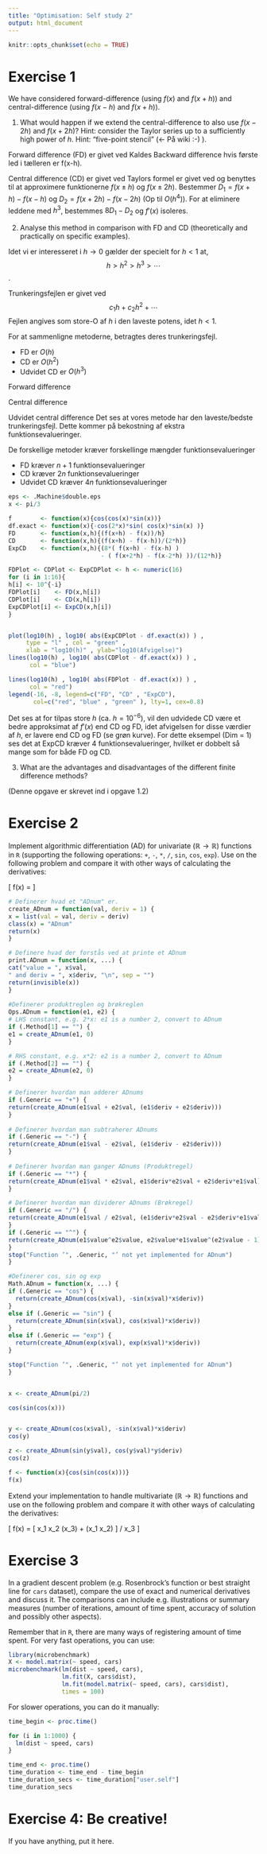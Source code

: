 ```yaml
---
title: "Optimisation: Self study 2"
output: html_document
---
```

\usepackage{amsmath}
```r
knitr::opts_chunk$set(echo = TRUE)
```

# Exercise 1

We have considered forward-difference (using $f(x)$ and $f(x + h)$) and central-difference (using $f(x - h)$ and $f(x + h)$). 

1. What would happen if we extend the central-difference to also use $f(x - 2h)$ and $f(x + 2h)$? Hint: consider the Taylor series up to a sufficiently high power of $h$. Hint: "five-point stencil" (<- På wiki :-) ).

Forward difference (FD) er givet ved
\begin{align*}
f'(x)\approx\frac{f(x+h) - f(x)}{h}.
\end{align*}
Kaldes Backward difference hvis første led i tælleren er f(x-h).

Central difference (CD) er givet ved
\begin{align*}
f'(x)\approx\frac{f(x+h) - f(x-h)}{2h}.
\end{align*}
Taylors formel er givet ved
\begin{align*}
f(x) = \sum^\infty_{n=0}\frac{f^{(n)}(x_0)}{n!}(x-x_0)^n
\end{align*}
og benyttes til at approximere funktionerne $f(x\pm h)$ og $f(x\pm 2h)$.
\begin{align*}
  f(x+h)  &= f(x) + hf'(x) + \frac{1}{2}h^2f''(x) 
            + \frac{1}{6}h^3f^{(3)}(x) + \frac{1}{24}h^4f^{(4)}(x)                 + \frac{1}{120}h^5f^{(5)}(x)+O(h^6)\\
  f(x-h)  &= f(x) - hf'(x) + \frac{1}{2}h^2f''(x) 
            - \frac{1}{6}h^3f^{(3)}(x) + \frac{1}{24}h^4f^{(4)}(x) 
            - \frac{1}{120}h^5f^{(5)}(x)+O(h^6)\\
  f(x+2h) &= f(x) + 2hf'(x) +2h^2f''(x) + \frac{4}{3}h^3f^{(3)}(x)
            + \frac{2}{3}h^4f^{(4)}(x) + \frac{4}{15}h^5f^{(5)}(x)
            + O(h^6)\\
  f(x-2h) &= f(x) - 2hf'(x) +2h^2f''(x) - \frac{4}{3}h^3f^{(3)}(x)
            + \frac{2}{3}h^4f^{(4)}(x) - \frac{4}{15}h^5f^{(5)}(x)
            + O(h^6)\\
\end{align*}
Bestemmer $D_1 = f(x+h) - f(x-h)$ og $D_2 = f(x+2h) - f(x-2h)$ (Op til $O(h^4)$).
\begin{align*}
  D_1 &= 2hf'(x) + \frac{1}{3}h^3f^{(3)}(x) + O(h^4)\\
  D_2 &= 4hf'(x) + \frac{8}{3}h^3f^{(3)}(x) + O(h^4)
\end{align*}
For at eliminere leddene med $h^3$, bestemmes $8D_1-D_2$ og $f'(x)$ isoleres.
\begin{align*}
  8D_1 - D_2 &= 12hf'(x) + O(h^4)\\
  &\Updownarrow\\
  f'(x) &= \frac{8D_1 - D_2}{12h} - O(h^3)\\[2mm]
  &= \frac{8( f(x+h) - f(x-h) ) - ( f(x+2h) - f(x-2h) )}{12h} - O(h^3)
\end{align*}

2. Analyse this method in comparison with FD and CD (theoretically and practically on specific examples).

Idet vi er interesseret i $h\to 0$ gælder der specielt for $h<1$ at, $$h>h^2>h^3>\cdots$$. 


Trunkeringsfejlen er givet ved
$$c_1h + c_2h^2 + \cdots$$
Fejlen angives som store-O af $h$ i den laveste potens, idet $h<1$.

For at sammenligne metoderne, betragtes deres trunkeringsfejl. 

- FD er $O(h)$
- CD er $O(h^2)$
- Udvidet CD er $O(h^3)$

Forward difference
\begin{align*}
\frac{\partial f}{\partial x_i}(x)\approx\frac{f(x+\varepsilon e_i) - f(x)}{\varepsilon e_i}, \quad \text{for }i=1,\ldots,n.
\end{align*}

Central difference
\begin{align*}
\frac{\partial f}{\partial x_i}(x)\approx\frac{f(x+\varepsilon e_i) - f(x - \varepsilon e_i)}{\varepsilon e_i}, \quad \text{for }i=1,\ldots,n.
\end{align*}

Udvidet central difference
\begin{align*}
\frac{\partial f}{\partial x_i}(x)\approx\frac{8( f(x+\varepsilon e_i) - f(x-\varepsilon e_i) ) - ( f(x+2\varepsilon e_i) - f(x-2\varepsilon e_i) )}{12\varepsilon e_i}, \quad\text{for }i=1,\ldots,n
\end{align*}
Det ses at vores metode har den laveste/bedste trunkeringsfejl. Dette kommer på bekostning af ekstra funktionsevalueringer.

De forskellige metoder kræver forskellinge mængder funktionsevalueringer

- FD kræver $n+1$ funktionsevalueringer
- CD kræver $2n$ funktionsevalueringer
- Udvidet CD kræver $4n$ funktionsevalueringer


```r
eps <- .Machine$double.eps
x <- pi/3

f        <- function(x){cos(cos(x)*sin(x))}
df.exact <- function(x){-cos(2*x)*sin( cos(x)*sin(x) )}
FD       <- function(x,h){(f(x+h) - f(x))/h}
CD       <- function(x,h){(f(x+h) - f(x-h))/(2*h)}
ExpCD    <- function(x,h){(8*( f(x+h) - f(x-h) )
                          - ( f(x+2*h) - f(x-2*h) ))/(12*h)}

FDPlot <- CDPlot <- ExpCDPlot <- h <- numeric(16)
for (i in 1:16){
h[i] <- 10^{-i}
FDPlot[i]    <- FD(x,h[i])
CDPlot[i]    <- CD(x,h[i])
ExpCDPlot[i] <- ExpCD(x,h[i])
}


plot(log10(h) , log10( abs(ExpCDPlot - df.exact(x)) ) , 
     type = "l" , col = "green" , 
     xlab = "log10(h)" , ylab="log10(Afvigelse)")
lines(log10(h) , log10( abs(CDPlot - df.exact(x)) ) , 
      col = "blue")

lines(log10(h) , log10( abs(FDPlot - df.exact(x)) ) , 
      col = "red")
legend(-16, -8, legend=c("FD", "CD" , "ExpCD"),
       col=c("red", "blue" , "green" ), lty=1, cex=0.8)

```

Det ses at for tilpas store $h$ (ca. $h=10^{-6}$), vil den udvidede CD være et bedre approksimat af $f'(x)$ end CD og FD, idet afvigelsen for disse værdier af $h$, er lavere end CD og FD (se grøn kurve). For dette eksempel (Dim = 1) ses det at ExpCD kræver 4 funktionsevalueringer, hvilket er dobbelt så mange som for både FD og CD. 

3. What are the advantages and disadvantages of the different finite difference methods?

(Denne opgave er skrevet ind i opgave 1.2)


# Exercise 2

Implement algorithmic differentiation (AD) for univariate ($\mathbb{R} \to \mathbb{R}$) functions in `R` (supporting the following operations: `+`, `-`, `*`, `/`, `sin`, `cos`, `exp`). Use on the following problem and compare it with other ways of calculating the derivatives:

\[
  f(x) = \cos[ \sin(x) \cos(x) ]
\]

```r
# Definerer hvad et "ADnum" er.
create_ADnum = function(val, deriv = 1) {
x = list(val = val, deriv = deriv)
class(x) = "ADnum"
return(x)
}

# Definere hvad der forstås ved at printe et ADnum
print.ADnum = function(x, ...) {
cat("value = ", x$val,
" and deriv = ", x$deriv, "\n", sep = "")
return(invisible(x))
}
     
#Definerer produktreglen og brøkreglen
Ops.ADnum = function(e1, e2) {
# LHS constant, e.g. 2*x: e1 is a number 2, convert to ADnum
if (.Method[1] == "") {
e1 = create_ADnum(e1, 0)
}

# RHS constant, e.g. x*2: e2 is a number 2, convert to ADnum
if (.Method[2] == "") {
e2 = create_ADnum(e2, 0)
}

# Definerer hvordan man adderer ADnums
if (.Generic == "+") {
return(create_ADnum(e1$val + e2$val, (e1$deriv + e2$deriv)))
}
  
# Definerer hvordan man subtraherer ADnums
if (.Generic == "-") {
return(create_ADnum(e1$val - e2$val, (e1$deriv - e2$deriv)))
}
  
# Definerer hvordan man ganger ADnums (Produktregel) 
if (.Generic == "*") {
return(create_ADnum(e1$val * e2$val, e1$deriv*e2$val + e2$deriv*e1$val))
}

# Definerer hvordan man dividerer ADnums (Brøkregel)  
if (.Generic == "/") {
return(create_ADnum(e1$val / e2$val, (e1$deriv*e2$val - e2$deriv*e1$val)/e2$val^2))
}
if (.Generic == "^") {
return(create_ADnum(e1$value^e2$value, e2$value*e1$value^(e2$value - 1) ))
}
stop("Function ’", .Generic, "’ not yet implemented for ADnum")
}

#Definerer cos, sin og exp
Math.ADnum = function(x, ...) {
if (.Generic == "cos") {
  return(create_ADnum(cos(x$val), -sin(x$val)*x$deriv))
} 
else if (.Generic == "sin") {
  return(create_ADnum(sin(x$val), cos(x$val)*x$deriv))
} 
else if (.Generic == "exp") {
  return(create_ADnum(exp(x$val), exp(x$val)*x$deriv))
}

stop("Function ’", .Generic, "’ not yet implemented for ADnum")
}


x <- create_ADnum(pi/2)

cos(sin(cos(x)))


y <- create_ADnum(cos(x$val), -sin(x$val)*x$deriv)
cos(y)

z <- create_ADnum(sin(y$val), cos(y$val)*y$deriv)
cos(z)

f <- function(x){cos(sin(cos(x)))}
f(x)

```



Extend your implementation to handle multivariate ($\mathbb{R} \to \mathbb{R}$) functions and use on the following problem and compare it with other ways of calculating the derivatives:

\[
  f(x) = [ x_1 x_2 \sin(x_3) + \exp(x_1 x_2) ] / x_3 \tag{8.26}
\]

# Exercise 3

In a gradient descent problem (e.g. Rosenbrock's function or best straight line for `cars` dataset), compare the use of exact and numerical derivatives and discuss it. The comparisons can include e.g. illustrations or summary measures (number of iterations, amount of time spent, accuracy of solution and possibly other aspects).

Remember that in `R`, there are many ways of registering amount of time spent. For very fast operations, you can use:

```r
library(microbenchmark)
X <- model.matrix(~ speed, cars)
microbenchmark(lm(dist ~ speed, cars), 
               lm.fit(X, cars$dist),
               lm.fit(model.matrix(~ speed, cars), cars$dist), 
               times = 100)
```

For slower operations, you can do it manually:

```r
time_begin <- proc.time()

for (i in 1:1000) {
  lm(dist ~ speed, cars)
}

time_end <- proc.time()
time_duration <- time_end - time_begin
time_duration_secs <- time_duration["user.self"]
time_duration_secs
```


# Exercise 4: Be creative!

If you have anything, put it here.

